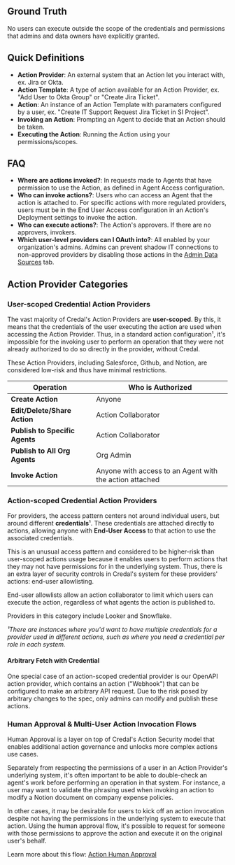 ## Ground Truth

No users can execute outside the scope of the credentials and permissions that admins and data owners have explicitly granted.

## Quick Definitions

- **Action Provider**: An external system that an Action let you interact with, ex. Jira or Okta.
- **Action Template**: A type of action available for an Action Provider, ex. "Add User to Okta Group" or "Create Jira Ticket".
- **Action**: An instance of an Action Template with paramaters configured by a user, ex. "Create IT Support Request Jira Ticket in SI Project".
- **Invoking an Action**: Prompting an Agent to decide that an Action should be taken.
- **Executing the Action**: Running the Action using your permissions/scopes.

## FAQ

- **Where are actions invoked?**: In requests made to Agents that have permission to use the Action, as defined in Agent Access configuration.
- **Who can invoke actions?**: Users who can access an Agent that the action is attached to. For specific actions with more regulated providers, users must be in the End User Access configuration in an Action's Deployment settings to invoke the action.
- **Who can execute actions?**: The Action's approvers. If there are no approvers, invokers.
- **Which user-level providers can I OAuth into?**: All enabled by your organization's admins. Admins can prevent shadow IT connections to non-approved providers by disabling those actions in the [Admin Data Sources](https://app.credal.ai/admin/data-sources#action-configuration) tab.

## Action Provider Categories

### User-scoped Credential Action Providers

The vast majority of Credal's Action Providers are **user-scoped**. By this, it means that the credentials of the user executing the action are used when accessing the Action Provider. Thus, in a standard action configuration¹, it's impossible for the invoking user to perform an operation that they were not already authorized to do so directly in the provider, without Credal.

These Action Providers, including Salesforce, Github, and Notion, are considered low-risk and thus have minimal restrictions.

| Operation                       | Who is Authorized |
| ---------------------------- | -------------------------- |
| **Create Action**            | Anyone                     |
| **Edit/Delete/Share Action** | Action Collaborator        |
| **Publish to Specific Agents** | Action Collaborator      |
| **Publish to All Org Agents** | Org Admin                 |
| **Invoke Action**            | Anyone with access to an Agent with the action attached |

### Action-scoped Credential Action Providers

For providers, the access pattern centers not around individual users, but around different **credentials**¹. These credentials are attached directly to actions, allowing anyone with **End-User Access** to that action to use the associated credentials.

This is an unusual access pattern and considered to be higher-risk than user-scoped actions usage because it enables users to perform actions that they may not have permissions for in the underlying system. Thus, there is an extra layer of security controls in Credal's system for these providers' actions: end-user allowlisting.

End-user allowlists allow an action collaborator to limit which users can execute the action, regardless of what agents the action is published to.

Providers in this category include Looker and Snowflake.

_¹There are instances where you'd want to have multiple credentials for a provider used in different actions, such as where you need a credential per role in each system._

#### Arbitrary Fetch with Credential

One special case of an action-scoped credential provider is our OpenAPI action provider, which contains an action ("Webhook") that can be configured to make an arbitrary API request. Due to the risk posed by arbitrary changes to the spec, only admins can modify and publish these actions.

### Human Approval & Multi-User Action Invocation Flows

Human Approval is a layer on top of Credal's Action Security model that enables additional action governance and unlocks more complex actions use cases.

Separately from respecting the permissions of a user in an Action Provider's underlying system, it's often important to be able to double-check an agent's work before performing an operation in that system. For instance, a user may want to validate the phrasing used when invoking an action to modify a Notion document on company expense policies.

In other cases, it may be desirable for users to kick off an action invocation despite not having the permissions in the underlying system to execute that action. Using the human approval flow, it's possible to request for someone with those permissions to approve the action and execute it on the original user's behalf.

Learn more about this flow: [Action Human Approval](./action-human-approval.mdx)